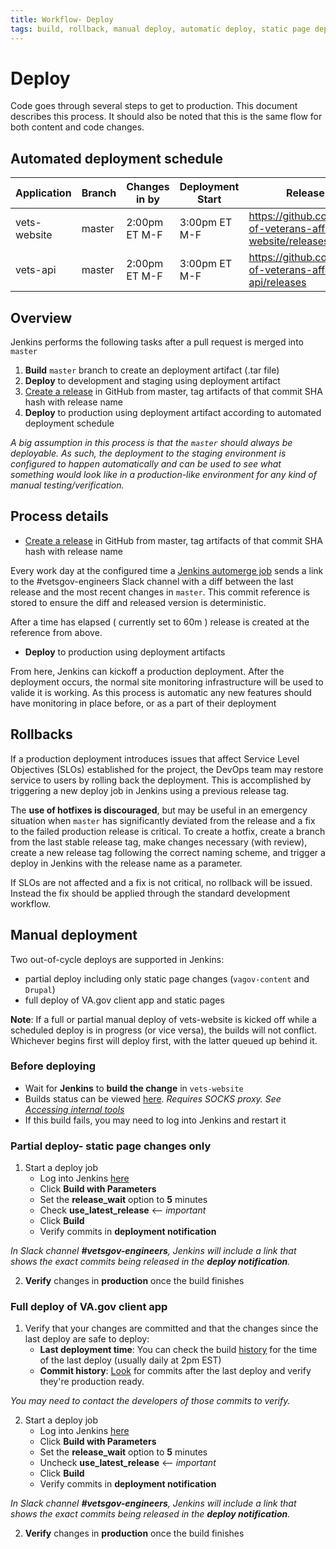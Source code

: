 ```yaml
---
title: Workflow- Deploy
tags: build, rollback, manual deploy, automatic deploy, static page deploy, deployment
---
```


# Deploy

Code goes through several steps to get to production. This document describes this process. It should also be noted that this is the same flow for both content and code changes.

## Automated deployment schedule

| Application | Branch | Changes in by | Deployment Start | Release History |
| --- | --- | --- | --- | --- |
| vets-website | master | 2:00pm ET M-F | 3:00pm ET M-F| https://github.com/department-of-veterans-affairs/vets-website/releases |
| vets-api | master | 2:00pm ET M-F | 3:00pm ET M-F | https://github.com/department-of-veterans-affairs/vets-api/releases |

## Overview

Jenkins performs the following tasks after a pull request is merged into `master`

1. **Build** `master` branch to create an deployment artifact (.tar file)
1. **Deploy** to development and staging using deployment artifact
1. [Create a release](https://help.github.com/en/articles/creating-releases) in GitHub from master, tag artifacts of that commit SHA hash with release name
1. **Deploy** to production using deployment artifact according to automated deployment schedule

_A big assumption in this process is that the `master` should always be deployable. As such, the deployment to the staging environment is configured to happen automatically and can be used to see what something would look like in a production-like environment for any kind of manual testing/verification._

## Process details

- [Create a release](https://help.github.com/en/articles/creating-releases) in GitHub from master, tag artifacts of that commit SHA hash with release name

Every work day at the configured time a [Jenkins automerge job](http://jenkins.vetsgov-internal/job/deploys/job/vets-gov-automerge/) sends a link to the #vetsgov-engineers Slack channel with a diff between the last release and the most recent changes in `master`. This commit reference is stored to ensure the diff and released version is deterministic.

After a time has elapsed ( currently set to 60m ) release is created at the reference from above.

- **Deploy** to production using deployment artifacts

From here, Jenkins can kickoff a production deployment. After the deployment occurs, the normal site monitoring infrastructure will be used to valide it is working. As this process is automatic any new features should have monitoring in place before, or as a part of their deployment

## Rollbacks

If a production deployment introduces issues that affect Service Level Objectives (SLOs) established for the project, the DevOps team may restore service to users by rolling back the deployment. This is accomplished by triggering a new deploy job in Jenkins using a previous release tag.

The **use of hotfixes is discouraged**, but may be useful in an emergency situation when `master` has significantly deviated from the release and a fix to the failed production release is critical. To create a hotfix, create a branch from the last stable release tag, make changes necessary (with review), create a new release tag following the correct naming scheme, and trigger a deploy in Jenkins with the release name as a parameter.

If SLOs are not affected and a fix is not critical, no rollback will be issued. Instead the fix should be applied through the standard development workflow.

## Manual deployment

Two out-of-cycle deploys are supported in Jenkins:
- partial deploy including only static page changes (`vagov-content` and `Drupal`)
- full deploy of VA.gov client app and static pages

**Note**: If a full or partial manual deploy of vets-website is kicked off while a scheduled deploy 
is in progress (or vice versa), the builds will not conflict. Whichever begins first will deploy 
first, with the latter queued up behind it.

### Before deploying

- Wait for **Jenkins** to **build the change** in `vets-website`
- Builds status can be viewed [here](http://jenkins.vetsgov-internal/blue/organizations/jenkins/testing%2Fvets-website/activity?branch=master). _Requires SOCKS proxy. See [Accessing internal tools](/getting-started/internal-tools)_
- If this build fails, you may need to log into Jenkins and restart it

### Partial deploy- static page changes only

1. Start a deploy job
   - Log into Jenkins [here](http://jenkins.vetsgov-internal/job/deploys/job/vets-gov-autodeploy-vets-website/)
   - Click **Build with Parameters**
   - Set the **release_wait** option to **5** minutes
   - Check **use_latest_release** <-- _important_
   - Click **Build**
   - Verify commits in **deployment notification**

 _In Slack channel **#vetsgov-engineers**, Jenkins will include a link that shows the exact commits being released in the **deploy notification**._

2. **Verify** changes in **production** once the build finishes

### Full deploy of VA.gov client app

1. Verify that your changes are committed and that the changes since the last deploy are safe to deploy:
   - **Last deployment time**: You can check the build [history](http://jenkins.vetsgov-internal/job/deploys/job/vets-gov-autodeploy-vets-website/) for the time of the last deploy (usually daily at 2pm EST)
   - **Commit history**: [Look](https://github.com/department-of-veterans-affairs/vets-website/commits/master) for commits after the last deploy and verify they're production ready.

_You may need to contact the developers of those commits to verify._

2. Start a deploy job
   - Log into Jenkins [here](http://jenkins.vetsgov-internal/job/deploys/job/vets-gov-autodeploy-vets-website/)
   - Click **Build with Parameters**
   - Set the **release_wait** option to **5** minutes
   - Uncheck **use_latest_release** <-- _important_
   - Click **Build**
   - Verify commits in **deployment notification**

 _In Slack channel **#vetsgov-engineers**, Jenkins will include a link that shows the exact commits being released in the **deploy notification**._

2. **Verify** changes in **production** once the build finishes


